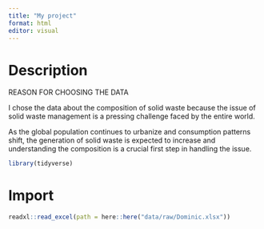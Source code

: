 ```yaml
---
title: "My project"
format: html
editor: visual
---
```


# Description

REASON FOR CHOOSING THE DATA

I chose the data about the composition of solid waste because the issue of solid waste management is a pressing challenge faced by the entire world.

As the global population continues to urbanize and consumption patterns shift, the generation of solid waste is expected to increase and understanding the composition is a crucial first step in handling the issue.

```r
library(tidyverse)
```

# Import

```r
readxl::read_excel(path = here::here("data/raw/Dominic.xlsx"))
```
